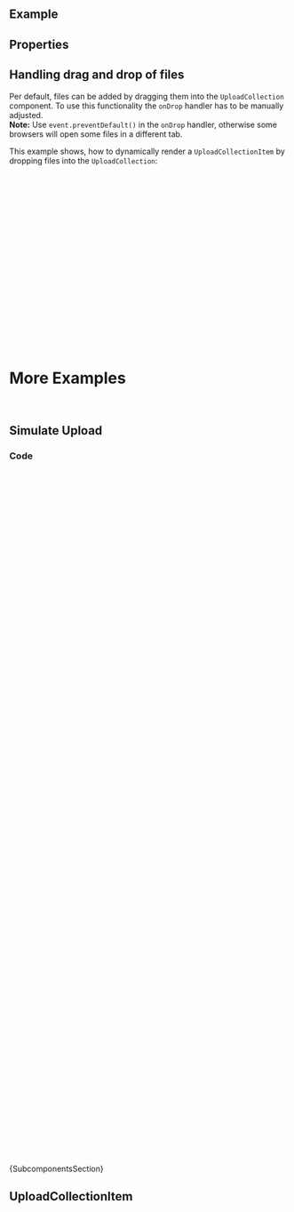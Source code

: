 
<Meta of={ComponentStories} />

<DocsHeader of={ComponentStories} since="0.9.0" />

<br />

## Example

<Canvas of={ComponentStories.Default} />

## Properties

<ControlsWithNote of={ComponentStories.Default} />

## Handling drag and drop of files

Per default, files can be added by dragging them into the `UploadCollection` component.
To use this functionality the `onDrop` handler has to be manually adjusted.<br/>
**Note:** Use `event.preventDefault()` in the `onDrop` handler, otherwise some browsers will open some files in a different tab.

This example shows, how to dynamically render a `UploadCollectionItem` by dropping files into the `UploadCollection`:

```jsx
import { useState } from 'react';
import { Icon, Text, UploadCollection, UploadCollectionItem } from '@ui5/webcomponents-react';

export const UploadCollectionComponent = () => {
  const [children, setChildren] = useState([]);
  const handleDrop = (e) => {
    e.preventDefault();
    const files = e.dataTransfer.files;
    files.forEach((file) => {
      setChildren((prev) => [
        ...prev,
        <UploadCollectionItem file={file} fileName={file.name} thumbnail={<Icon name="document" />}>
          <Text>Uploaded On: Right now</Text>
        </UploadCollectionItem>
      ]);
    });
  };
  return <UploadCollection onDrop={handleDrop}>{children}</UploadCollection>;
};
```

<br />

# More Examples

<br />

## Simulate Upload

<Canvas of={ComponentStories.SimulateUpload} />

### Code

```jsx
const SimulateUploadComponent = () => {
  const [children, setChildren] = useState([
    <UploadCollectionItem
      key={'0'}
      file={null}
      fileName={'file-name.txt'}
      uploadState={UploadState.Ready}
      thumbnail={
        <img src="https://raw.githubusercontent.com/SAP/ui5-webcomponents/main/docs/images/UI5_logo_water.png" />
      }
    >
      <Text>Uploaded by: Susanne Schmitt · Uploaded On: 2019-04-20</Text>
    </UploadCollectionItem>
  ]);
  const handleDrop = (e) => {
    e.preventDefault();
    const files = e.dataTransfer.files;
    files.forEach((file) => {
      setChildren((prev) => [
        ...prev,
        <UploadCollectionItem
          key={file.name}
          file={file}
          fileName={file.name}
          uploadState={UploadState.Ready}
          thumbnail={<Icon name={documentIcon} />}
        >
          <Text>{`Last modified: ${file.lastModifiedDate} · Size: ${(file.size / 1000).toFixed(2)}KB`}</Text>
        </UploadCollectionItem>
      ]);
    });
  };
  const simulateUpload = () => {
    if (children.length > 0) {
      Children.forEach(children, (child, index) => {
        if (child.props.uploadState === UploadState.Ready) {
          let progress = 0;
          const recTimeout = () => {
            setTimeout(
              () => {
                progress += Math.floor(Math.random() * 4) + 1;
                setChildren((prev) => {
                  const updatedChildren = [...prev];
                  updatedChildren[index] = cloneElement(prev[index], {
                    uploadState: UploadState.Uploading,
                    progress: Math.min(progress, 100)
                  });
                  return updatedChildren;
                });
                if (progress < 100) {
                  recTimeout();
                } else {
                  setChildren((prev) => {
                    const updatedChildren = [...prev];
                    updatedChildren[index] = cloneElement(prev[index], {
                      uploadState: UploadState.Complete
                    });
                    return updatedChildren;
                  });
                }
              },
              Math.floor(Math.random() * (1000 - 100 + 1)) + 100
            );
          };
          recTimeout();
        }
      });
    }
  };
  return (
    <UploadCollection
      onDrop={handleDrop}
      header={
        <FlexBox alignItems={FlexBoxAlignItems.Center}>
          <Title>Start upload:</Title>
          <Button onClick={simulateUpload}>Upload!</Button>
        </FlexBox>
      }
    >
      {children}
    </UploadCollection>
  );
};
```

<Markdown>{SubcomponentsSection}</Markdown>

## UploadCollectionItem

<Description of={UploadCollectionItem} />
<ArgTypesWithNote metaOf={ComponentStories} of={UploadCollectionItem} />

<Footer />
